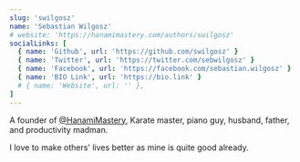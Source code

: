 ```yaml
---
slug: 'swilgosz'
name: 'Sebastian Wilgosz'
# website: 'https://hanamimastery.com/authors/swilgosz'
socialLinks: [
  { name: 'Github', url: 'https://github.com/swilgosz' }
  { name: 'Twitter', url: 'https://twitter.com/sebwilgosz' }
  { name: 'Facebook', url: 'https://facebook.com/sebastian.wilgosz' }
  { name: 'BIO Link', url: 'https://bio.link' }
  # { name: 'Website', url: '' },
]
---
```

A founder of [@HanamiMastery](https://hanamimastery.com), Karate master, piano guy, husband, father, and productivity madman.

I love to make others' lives better as mine is quite good already.
